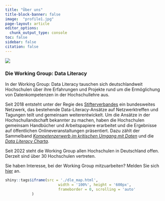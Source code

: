 ---
title: "Über uns"
title-block-banner: false
image:  "profile1.jpg"
page-layout: article
editor_options: 
  chunk_output_type: console
toc: false
sidebar: false
citation: false
---

:::{.column-margin} 
![](profile1.jpg)
:::

### Die Working Group: Data Literacy

In der Working Group: Data Literacy tauschen sich deutschlandweit Hochschulen über ihre Erfahrungen und Projekte rund um die Ermöglichung von Datenkompetenzen in der Hochschullehre aus.  

Seit 2018 entsteht unter der Regie des [Stifterverbandes](https://www.stifterverband.org/data-literacy-education) ein bundesweites Netzwerk, das bestehende Data-Literacy-Ansätze auf Netzwerktreffen und Tagungen teilt und gemeinsam weiterentwickelt. Um die Ansätze in der Hochschullandschaft bekannter zu machen, haben die Hochschulen gemeinsam Handbücher und Arbeitspapiere erarbeitet und die Ergebnisse auf öffentlichen Onlineveranstaltungen präsentiert. Dazu zählt der Sammelband [*Kompetenzerwerb im kritischen Umgang mit Daten*](https://www.stifterverband.org/medien/kompetenzerwerb-im-kritischen-umgang-mit-daten) und die [*Data Literacy Charta*](https://www.stifterverband.org/charta-data-literacy).  

Seit 2022 steht die Working Group allen Hochschulen in Deutschland offen. Derzeit sind über 30 Hochschulen vertreten.    

Sie haben Interesse, bei der Working Group mitzuarbeiten? Melden Sie sich [hier](mailto:dataliteracy@stifterverband.de) an.  





```{r echo=FALSE}
shiny::tags$iframe(src = './dle_map.html',
                        width = '100%', height = '600px', 
                        frameborder = 0, scrolling = 'auto'
            )
```
